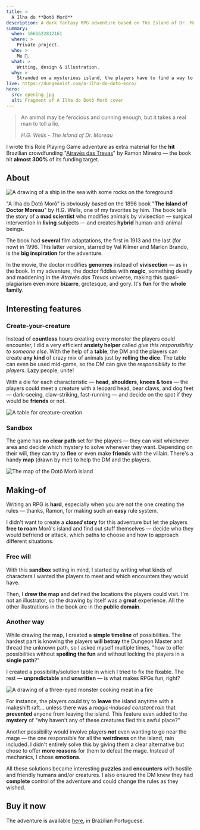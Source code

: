 ```yaml
---
title: >
  A Ilha do **Dotô Morô**
description: A dark fantasy RPG adventure based on The Island of Dr. Moreau
summary:
  when: 1661622812161
  where: >
    Private project.
  who: >
    Me 😬.
  what: >
    Writing, design & illustration.
  why: >
    Stranded on a mysterious island, the players have to find a way to escape the mad sorcerer's will and his grotesque creatures. I wrote and designed this **H.G. Wells**-based adventure for [Através das Trevas](https://www.catarse.me/atravesdastrevas) crowdfunding.
live: https://dungeonist.com/a-ilha-do-doto-moro/
hero:
  src: opening.jpg
  alt: Fragment of A Ilha do Dotô Morô cover
---
```


> An animal may be ferocious and cunning enough, but it takes a real man to tell a lie.
>
> _H.G. Wells - The Island of Dr. Moreau_

I wrote this Role Playing Game adventure as extra material for the **hit** Brazilian crowdfunding "[Através das Trevas](https://www.catarse.me/atravesdastrevas)" by Ramon Mineiro — the book hit **almost 300%** of its funding target.

## About

![A drawing of a ship in the sea with some rocks on the foreground](./drmoro-barco.jpg)

"A Ilha do Dotô Morô" is obviously based on the 1896 book "**The Island of Doctor Moreau**" by H.G. Wells, one of my favorites by him. The book tells the story of a **mad scientist** who modifies animals by vivisection — surgical intervention in **living** subjects — and creates **hybrid** human-and-animal beings.

The book had **several** film adaptations, the first in 1913 and the last (for now) in 1996. This latter version, starred by Val Kilmer and Marlon Brando, is the **big inspiration** for the adventure.

In the movie, the doctor modifies **genomes** instead of **vivisection** — as in the book. In my adventure, the doctor fiddles with **magic**, something deadly and maddening in the _Através das Trevas_ universe, making this quasi-plagiarism even more **bizarre**, grotesque, and gory. It's **fun** for the **whole family**.

## Interesting features

### Create-your-creature

Instead of **countless** hours creating every monster the players could encounter, I did a very efficient **anxiety helper** called _give this responsibility to someone else_. With the help of a **table**, the DM and the players can create **any kind** of crazy mix of animals just by **rolling the dice**. The table can even be used mid-game, so the DM can give the _responsibility to the players_. Lazy people, unite!

With a die for each characteristic — **head**, **shoulders**, **knees & toes** — the players could meet a creature with a leopard head, bear claws, and dog feet — dark-seeing, claw-striking, fast-running — and decide on the spot if they would be **friends** or not.

![A table for creature-creation](./drmoro-tabela.jpg)

### Sandbox

The game has **no clear path** set for the players — they can visit whichever area and decide which mystery to solve whenever they want. Depending on their will, they can try to **flee** or even make **friends** with the villain. There's a handy **map** (drawn by me!) to help the DM and the players.

![The map of the Dotô Morô island](./drmoro-mapa.jpg)

## Making-of

Writing an RPG is **hard**, especially when you are not the one creating the rules — thanks, Ramon, for making such an **easy** rule system.

I didn't want to create a **_closed_ story** for this adventure but let the players **free to roam** Morô's island and find out stuff themselves — decide who they would befriend or attack, which paths to choose and how to approach different situations.

### Free will

With this **sandbox** setting in mind, I started by writing what kinds of characters I wanted the players to meet and which encounters they would have.

Then, I **drew the map** and defined the locations the players could visit. I'm not an illustrator, so the drawing by itself was a **great** experience. All the other illustrations in the book are in the **public domain**.

### Another way

While drawing the map, I created a **simple timeline** of possibilities. The hardest part is knowing the players **will betray** the Dungeon Master and thread the unknown path, so I asked myself multiple times, "how to offer possibilities without **spoiling the fun** and without locking the players in a **single path**?"

I created a possibility/solution table in which I tried to fix the fixable. The rest — **unpredictable** and **unwritten** — is what makes RPGs fun, right?

![A drawing of a three-eyed monster cooking meat in a fire](./drmoro-monstro.jpg)

For instance, the players could try to **leave** the island anytime with a makeshift raft... unless there was a _magic-induced constant rain_ that **prevented** anyone from leaving the island. This feature even added to the **mystery** of "why haven't any of these creatures fled this awful place?"

Another possibility would involve players **not** even wanting to go near the mage — the one responsible for all the **weirdness** on the island, rain included. I didn't entirely solve this by giving them a clear alternative but chose to offer **more reasons** for them to defeat the mage. Instead of mechanics, I chose **emotions**.

All these solutions became interesting **puzzles** and **encounters** with hostile and friendly humans and/or creatures. I also ensured the DM knew they had **complete** control of the adventure and could change the rules as they wished.

## Buy it now

The adventure is available [here](https://dungeonist.com/a-ilha-do-doto-moro/), in Brazilian Portuguese.

